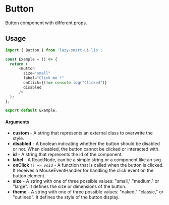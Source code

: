 # Button

Button component with different props.

## Usage

```ts
import { Button } from 'lazy-smart-ui-lib';

const Example = () => {
  return (
      <Button
        size="small"
        label="Click me !"
        onClick={()=> console.log("Clicked")}
        disabled
      />
  );
};

export default Example;
```

#### Arguments

- **custom** - A string that represents an external class to overwrite the style.
- **disabled** - A boolean indicating whether the button should be disabled or not. When disabled, the button cannot be clicked or interacted with.
- **id** - A string that represents the id of the component.
- **label** - A ReactNode, can be a simple string or a component like an svg.
- **onClick** _`() => void`_ - A function that is called when the button is clicked. It receives a MouseEventHandler for handling the click event on the button element.
- **size** - A string with one of three possible values: "small," "medium," or "large". It defines the size or dimensions of the button.
- **theme** - A string with one of three possible values: "naked," "classic," or "outlined". It defines the style of the button display.

